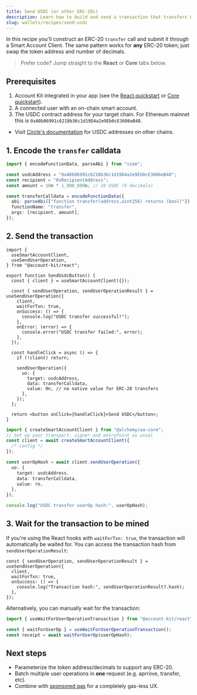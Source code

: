 ```yaml
---
title: Send USDC (or other ERC-20s)
description: Learn how to build and send a transaction that transfers USDC from a smart account using Account Kit.
slug: wallets/recipes/send-usdc
---
```


In this recipe you'll construct an ERC-20 `transfer` call and submit it through a Smart Account Client. The same pattern works for **any** ERC-20 token; just swap the token address and number of decimals.

> Prefer code? Jump straight to the **React** or **Core** tabs below.

## Prerequisites

1. Account Kit integrated in your app (see the [React quickstart](/wallets/react/quickstart) or [Core quickstart](/wallets/core/quickstart)).
2. A connected user with an on-chain smart account.
3. The USDC contract address for your target chain. For Ethereum mainnet this is `0xA0b86991c6218b36c1d19D4a2e9Eb0cE3606eB48`.

- Visit [Circle's documentation](https://developers.circle.com/stablecoins/usdc-contract-addresses) for USDC addresses on other chains.

## 1. Encode the `transfer` calldata

```ts
import { encodeFunctionData, parseAbi } from "viem";

const usdcAddress = "0xA0b86991c6218b36c1d19D4a2e9Eb0cE3606eB48";
const recipient = "0xRecipientAddress";
const amount = 10n * 1_000_000n; // 10 USDC (6 decimals)

const transferCalldata = encodeFunctionData({
  abi: parseAbi(["function transfer(address,uint256) returns (bool)"]),
  functionName: "transfer",
  args: [recipient, amount],
});
```

## 2. Send the transaction

<Tabs>
  <Tab title="React (hook)">

```tsx
import {
  useSmartAccountClient,
  useSendUserOperation,
} from "@account-kit/react";

export function SendUsdcButton() {
  const { client } = useSmartAccountClient({});

  const { sendUserOperation, sendUserOperationResult } = useSendUserOperation({
    client,
    waitForTxn: true,
    onSuccess: () => {
      console.log("USDC transfer successful!");
    },
    onError: (error) => {
      console.error("USDC transfer failed:", error);
    },
  });

  const handleClick = async () => {
    if (!client) return;

    sendUserOperation({
      uo: {
        target: usdcAddress,
        data: transferCalldata,
        value: 0n, // no native value for ERC-20 transfers
      },
    });
  };

  return <button onClick={handleClick}>Send USDC</button>;
}
```

  </Tab>
  <Tab title="Core (vanilla JS)">

```ts
import { createSmartAccountClient } from "@alchemy/aa-core";
// Set up your transport, signer and entryPoint as usual
const client = await createSmartAccountClient({
  /* config */
});

const userOpHash = await client.sendUserOperation({
  uo: {
    target: usdcAddress,
    data: transferCalldata,
    value: 0n,
  },
});

console.log("USDC transfer userOp hash:", userOpHash);
```

  </Tab>
</Tabs>

## 3. Wait for the transaction to be mined

If you're using the React hooks with `waitForTxn: true`, the transaction will automatically be waited for. You can access the transaction hash from `sendUserOperationResult`:

```tsx
const { sendUserOperation, sendUserOperationResult } = useSendUserOperation({
  client,
  waitForTxn: true,
  onSuccess: () => {
    console.log("Transaction hash:", sendUserOperationResult?.hash);
  },
});
```

Alternatively, you can manually wait for the transaction:

```ts
import { useWaitForUserOperationTransaction } from "@account-kit/react";

const { waitForUserOp } = useWaitForUserOperationTransaction();
const receipt = await waitForUserOp(userOpHash);
```

## Next steps

- Parameterize the token address/decimals to support any ERC-20.
- Batch multiple user operations in **one** request (e.g. aprrove, transfer, etc).
- Combine with [sponsored gas](/wallets/react/sponsor-gas) for a completely gas-less UX.
